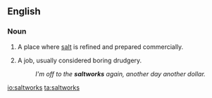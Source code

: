 ==English==
{{wikipedia}}

===Noun===
{{en-plural noun}}

# {{pluralonly}} A place where [[salt]] is refined and prepared commercially.
# {{figuratively|pluralonly}} A job, usually considered boring drudgery.
#: ''I'm off to the '''saltworks''' again, another day another dollar.''

[[io:saltworks]]
[[ta:saltworks]]